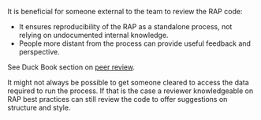 <!--Code reviewed externally (by somebody outside of immediate team)-->
It is beneficial for someone external to the team to review the RAP code:

- It ensures reproducibility of the RAP as a standalone process, not relying on undocumented internal knowledge.
- People more distant from the process can provide useful feedback and perspective.

See Duck Book section on [peer review](https://best-practice-and-impact.github.io/qa-of-code-guidance/peer_review.html).

It might not always be possible to get someone cleared to access the data required to run the process. If that is the case a reviewer knowledgeable on RAP best practices can still review the code to offer suggestions on structure and style.
